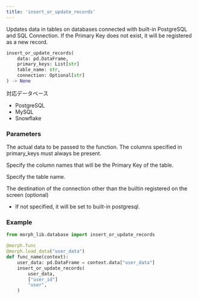 ```yaml
---
title: 'insert_or_update_records'
---
```


Updates data in tables on databases connected with built-in PostgreSQL and SQL Connection. If the Primary Key does not exist, it will be registered as a new record.

```python morph_lib.database
insert_or_update_records(
	data: pd.DataFrame,
	primary_keys: List[str]
	table_name: str,
	connection: Optional[str]
) -> None
```

対応データベース

- PostgreSQL
- MySQL
- Snowflake

### Parameters
<ParamField body="data" type="pd.DataFrame" required>

The actual data to be passed to the function. The columns specified in primary_keys must always be present.
</ParamField>

<ParamField body="primary_keys" type="List[str]" required>

Specify the column names that will be the Primary Key of the table.
</ParamField>

<ParamField body="table_name" type="str" required>

Specify the table name.
</ParamField>

<ParamField body="connection" type="str">
The destination of the connection other than the builtin registered on the screen (optional)

* If not specified, it will be set to built-in postgresql.
</ParamField>

### Example

```python
from morph_lib.database import insert_or_update_records

@morph.func
@morph.load_data("user_data")
def func_name(context):
	user_data: pd.DataFrame = context.data["user_data"]
	insert_or_update_records(
		user_data,
		["user_id"]
		"user",
	)
```